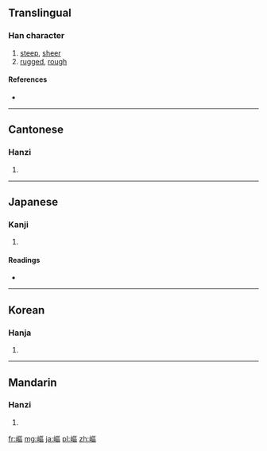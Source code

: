 {{also|岖}}
==Translingual==

===Han character===
{{Han char|rn=46|rad=山|as=11|sn=14|four=2171<sub>6</sub>|canj=山尸口口 (USRR)}}

# [[steep]], [[sheer]]
# [[rugged]], [[rough]]

====References====
* {{Han ref|kx=0318.430|dkj=08426|dj=0619.100|hdz=10793.090|uh=5D87|ud=23943|bh=B9F2|bd=47602}}

----

==Cantonese==

===Hanzi===
{{yue-hanzi|jyut=|y=keui1|sim=岖}}

# {{defn|lang=yue|sort=山11}}

----

==Japanese==

===Kanji===
{{ja-kanji|grade=|rs=山11}}

# {{defn|lang=ja|sort=山11}}

====Readings====
* {{ja-readings|on=[[く]] (ku)|kun=[[けわしい]] (kewashii)}}

----

==Korean==

===Hanja===
{{ko-hanja|hangeul=구|rv=gu|mr=ku}}

# {{defn|lang=ko|sort=山11}}

----

==Mandarin==

===Hanzi===
{{cmn-hanzi|sim=岖|pin=[[qū]] ([[qu1]])|wg=ch'ü<sup>1</sup>}}

# {{defn|lang=cmn|sort=山11}}

[[fr:嶇]]
[[mg:嶇]]
[[ja:嶇]]
[[pl:嶇]]
[[zh:嶇]]